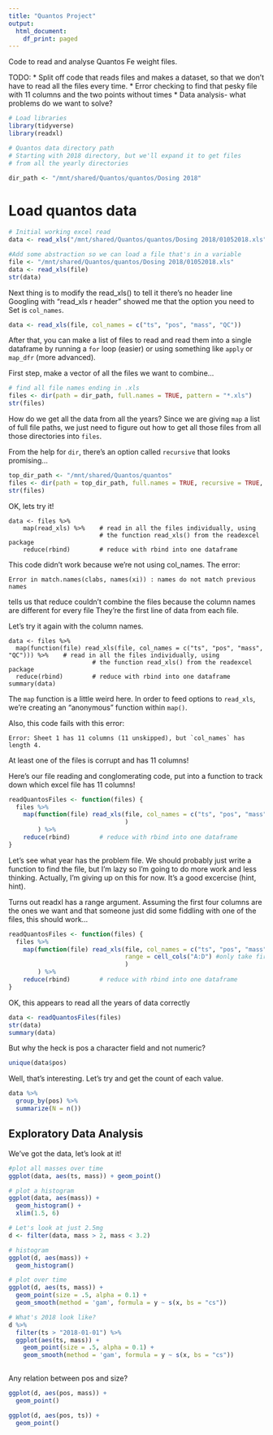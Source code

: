 ```yaml
---
title: "Quantos Project"
output:
  html_document:
    df_print: paged
---
```


Code to read and analyse Quantos Fe weight files.

TODO: 
* Split off code that reads files and makes a dataset, so that we don't have to read all the files every time.
* Error checking to find that pesky file with 11 columns and the two points without times
* Data analysis- what problems do we want to solve?

```r
# Load libraries
library(tidyverse)
library(readxl)

# Quantos data directory path
# Starting with 2018 directory, but we'll expand it to get files
# from all the yearly directories

dir_path <- "/mnt/shared/Quantos/quantos/Dosing 2018"
```

# Load quantos data

```r
# Initial working excel read
data <- read_xls("/mnt/shared/Quantos/quantos/Dosing 2018/01052018.xls")

#Add some abstraction so we can load a file that's in a variable
file <- "/mnt/shared/Quantos/quantos/Dosing 2018/01052018.xls"
data <- read_xls(file)
str(data)

```

Next thing is to modify the read_xls() to tell it there's no header line
Googling with "read_xls r header" showed me that the option you need to
Set is `col_names`.

```r
data <- read_xls(file, col_names = c("ts", "pos", "mass", "QC"))
```

After that, you can make a list of files to read and read them into a single
dataframe by running a `for` loop (easier) or using something like `apply` or `map_dfr` (more advanced).

First step, make a vector of all the files we want to combine...
```r
# find all file names ending in .xls
files <- dir(path = dir_path, full.names = TRUE, pattern = "*.xls")
str(files)
```

How do we get all the data from all the years? Since we are giving `map` a list of full file paths, we just need to figure out how to get all those files from all those directories into `files`.

From the help for `dir`, there's an option called `recursive` that looks promising...

```r
top_dir_path <- "/mnt/shared/Quantos/quantos"
files <- dir(path = top_dir_path, full.names = TRUE, recursive = TRUE, pattern = "*.xls")
str(files)
```

OK, lets try it!

```{}
data <- files %>%
    map(read_xls) %>%    # read in all the files individually, using
                         # the function read_xls() from the readexcel package
    reduce(rbind)        # reduce with rbind into one dataframe
```

This code didn't work because we're not using col_names.
The error:
```{}
Error in match.names(clabs, names(xi)) : names do not match previous names
```

tells us that reduce couldn't combine the files
because the column names are different for every file
They're the first line of data from each file.


Let's try it again with the column names.

```{}
data <- files %>%
  map(function(file) read_xls(file, col_names = c("ts", "pos", "mass", "QC"))) %>%    # read in all the files individually, using
                       # the function read_xls() from the readexcel package
  reduce(rbind)        # reduce with rbind into one dataframe
summary(data)
```

The `map` function is a little weird here. In order to feed options to `read_xls`, we're creating an "anonymous" function within `map()`.

Also, this code fails with this error:
```{}
Error: Sheet 1 has 11 columns (11 unskipped), but `col_names` has length 4.
```

At least one of the files is corrupt and has 11 columns!

Here's our file reading and conglomerating code, put into a function to track down which excel file has 11 columns!

```r
readQuantosFiles <- function(files) {
  files %>%
    map(function(file) read_xls(file, col_names = c("ts", "pos", "mass", "QC"), 
                                )
        ) %>%
    reduce(rbind)        # reduce with rbind into one dataframe
}
```


Let's see what year has the problem file. We should probably just write a function to find the file, but I'm lazy so I'm going to do more work and less thinking. Actually, I'm giving up on this for now. It's a good excercise (hint, hint).

Turns out readxl has a range argument. Assuming the first four columns are the ones we want and that someone just did some fiddling with one of the files, this should work...

```r
readQuantosFiles <- function(files) {
  files %>%
    map(function(file) read_xls(file, col_names = c("ts", "pos", "mass", "QC"),
                                range = cell_cols("A:D") #only take first 4 columns
                                )
        ) %>%
    reduce(rbind)        # reduce with rbind into one dataframe
}
```

OK, this appears to read all the years of data correctly

```r
data <- readQuantosFiles(files)
str(data)
summary(data)
```

But why the heck is pos a character field and not numeric?

```r
unique(data$pos)
```

Well, that's interesting. Let's try and get the count of each value.

```r
data %>%
  group_by(pos) %>%
  summarize(N = n())
```

## Exploratory Data Analysis

We've got the data, let's look at it!

```r
#plot all masses over time
ggplot(data, aes(ts, mass)) + geom_point()

# plot a histogram
ggplot(data, aes(mass)) +
  geom_histogram() +
  xlim(1.5, 6)
```
```r
# Let's look at just 2.5mg
d <- filter(data, mass > 2, mass < 3.2)

# histogram
ggplot(d, aes(mass)) +
  geom_histogram() 

# plot over time
ggplot(d, aes(ts, mass)) + 
  geom_point(size = .5, alpha = 0.1) + 
  geom_smooth(method = 'gam', formula = y ~ s(x, bs = "cs"))

# What's 2018 look like?
d %>% 
  filter(ts > "2018-01-01") %>%
  ggplot(aes(ts, mass)) + 
    geom_point(size = .5, alpha = 0.1) + 
    geom_smooth(method = 'gam', formula = y ~ s(x, bs = "cs"))
  
```

Any relation between pos and size?

```r
ggplot(d, aes(pos, mass)) +
  geom_point()

ggplot(d, aes(pos, ts)) +
  geom_point()

```

